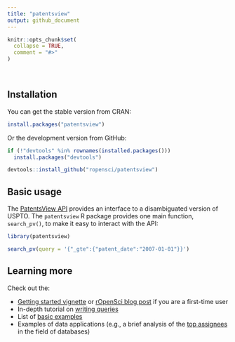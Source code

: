 ```yaml
---
title: "patentsview"
output: github_document
---
```


```r
knitr::opts_chunk$set(
  collapse = TRUE,
  comment = "#>"
)
```

<br>

## Installation

You can get the stable version from CRAN:

```r
install.packages("patentsview")
```

Or the development version from GitHub:

```r
if (!"devtools" %in% rownames(installed.packages())) 
  install.packages("devtools")

devtools::install_github("ropensci/patentsview")
```

## Basic usage

The [PatentsView API](http://www.patentsview.org/api/doc.html) provides an interface to a disambiguated version of USPTO. The `patentsview` R package provides one main function, `search_pv()`, to make it easy to interact with the API:

```r
library(patentsview)

search_pv(query = '{"_gte":{"patent_date":"2007-01-01"}}')
```

## Learning more

Check out the:

* [Getting started vignette](articles/getting-started.html) or [rOpenSci blog post](https://ropensci.org/blog/blog/2017/09/19/patentsview) if you are a first-time user
* In-depth tutorial on [writing queries](articles/writing-queries.html)
* List of [basic examples](articles/examples.html)
* Examples of data applications (e.g., a brief analysis of the [top assignees](articles/top-assignees.html) in the field of databases)
